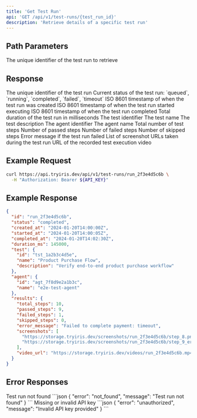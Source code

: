 ```yaml
---
title: 'Get Test Run'
api: 'GET /api/v1/test-runs/{test_run_id}'
description: 'Retrieve details of a specific test run'
---
```


## Path Parameters

<ParamField path="test_run_id" type="string" required>
  The unique identifier of the test run to retrieve
</ParamField>

## Response

<ResponseField name="id" type="string">
  The unique identifier of the test run
</ResponseField>

<ResponseField name="status" type="string">
  Current status of the test run: `queued`, `running`, `completed`, `failed`, `timeout`
</ResponseField>

<ResponseField name="created_at" type="string">
  ISO 8601 timestamp of when the test run was created
</ResponseField>

<ResponseField name="started_at" type="string">
  ISO 8601 timestamp of when the test run started executing
</ResponseField>

<ResponseField name="completed_at" type="string">
  ISO 8601 timestamp of when the test run completed
</ResponseField>

<ResponseField name="duration_ms" type="integer">
  Total duration of the test run in milliseconds
</ResponseField>

<ResponseField name="test" type="object">
  <Expandable title="properties">
    <ResponseField name="id" type="string">
      The test identifier
    </ResponseField>
    <ResponseField name="name" type="string">
      The test name
    </ResponseField>
    <ResponseField name="description" type="string">
      The test description
    </ResponseField>
  </Expandable>
</ResponseField>

<ResponseField name="agent" type="object">
  <Expandable title="properties">
    <ResponseField name="id" type="string">
      The agent identifier
    </ResponseField>
    <ResponseField name="name" type="string">
      The agent name
    </ResponseField>
  </Expandable>
</ResponseField>

<ResponseField name="results" type="object">
  <Expandable title="properties">
    <ResponseField name="total_steps" type="integer">
      Total number of test steps
    </ResponseField>
    <ResponseField name="passed_steps" type="integer">
      Number of passed steps
    </ResponseField>
    <ResponseField name="failed_steps" type="integer">
      Number of failed steps
    </ResponseField>
    <ResponseField name="skipped_steps" type="integer">
      Number of skipped steps
    </ResponseField>
    <ResponseField name="error_message" type="string">
      Error message if the test run failed
    </ResponseField>
    <ResponseField name="screenshots" type="array">
      List of screenshot URLs taken during the test run
    </ResponseField>
    <ResponseField name="video_url" type="string">
      URL of the recorded test execution video
    </ResponseField>
  </Expandable>
</ResponseField>

## Example Request

```bash
curl https://api.tryiris.dev/api/v1/test-runs/run_2f3e4d5c6b \
  -H "Authorization: Bearer ${API_KEY}"
```

## Example Response

```json
{
  "id": "run_2f3e4d5c6b",
  "status": "completed",
  "created_at": "2024-01-20T14:00:00Z",
  "started_at": "2024-01-20T14:00:05Z",
  "completed_at": "2024-01-20T14:02:30Z",
  "duration_ms": 145000,
  "test": {
    "id": "tst_1a2b3c4d5e",
    "name": "Product Purchase Flow",
    "description": "Verify end-to-end product purchase workflow"
  },
  "agent": {
    "id": "agt_7f8d9e2a1b3c",
    "name": "e2e-test-agent"
  },
  "results": {
    "total_steps": 10,
    "passed_steps": 9,
    "failed_steps": 1,
    "skipped_steps": 0,
    "error_message": "Failed to complete payment: timeout",
    "screenshots": [
      "https://storage.tryiris.dev/screenshots/run_2f3e4d5c6b/step_8.png",
      "https://storage.tryiris.dev/screenshots/run_2f3e4d5c6b/step_9_error.png"
    ],
    "video_url": "https://storage.tryiris.dev/videos/run_2f3e4d5c6b.mp4"
  }
}
```

## Error Responses

<ResponseField name="404 Not Found" type="object">
  Test run not found
  ```json
  {
    "error": "not_found",
    "message": "Test run not found"
  }
  ```
</ResponseField>

<ResponseField name="401 Unauthorized" type="object">
  Missing or invalid API key
  ```json
  {
    "error": "unauthorized",
    "message": "Invalid API key provided"
  }
  ```
</ResponseField> 
